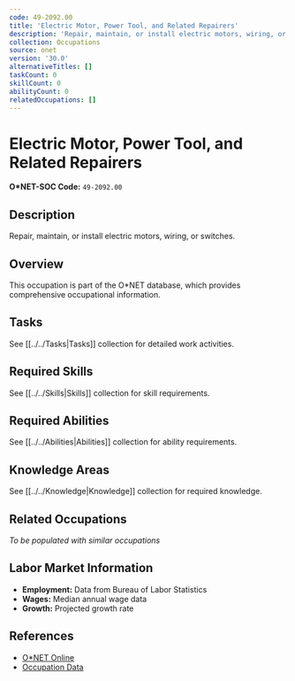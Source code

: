 ```yaml
---
code: 49-2092.00
title: 'Electric Motor, Power Tool, and Related Repairers'
description: 'Repair, maintain, or install electric motors, wiring, or switches.'
collection: Occupations
source: onet
version: '30.0'
alternativeTitles: []
taskCount: 0
skillCount: 0
abilityCount: 0
relatedOccupations: []
---
```

# Electric Motor, Power Tool, and Related Repairers

**O*NET-SOC Code:** `49-2092.00`

## Description

Repair, maintain, or install electric motors, wiring, or switches.

## Overview

This occupation is part of the O*NET database, which provides comprehensive occupational information.

## Tasks

See [[../../Tasks|Tasks]] collection for detailed work activities.

## Required Skills

See [[../../Skills|Skills]] collection for skill requirements.

## Required Abilities

See [[../../Abilities|Abilities]] collection for ability requirements.

## Knowledge Areas

See [[../../Knowledge|Knowledge]] collection for required knowledge.

## Related Occupations

*To be populated with similar occupations*

## Labor Market Information

- **Employment:** Data from Bureau of Labor Statistics
- **Wages:** Median annual wage data
- **Growth:** Projected growth rate

## References

- [O*NET Online](https://www.onetonline.org/link/summary/49-2092.00)
- [Occupation Data](https://www.onetcenter.org/)
